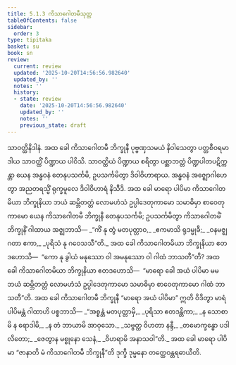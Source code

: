 ```yaml
---
title: 5.1.3 ကိသာဂေါတမီသုတ္တ
tableOfContents: false
sidebar:
  order: 3
type: tipitaka
basket: su
book: sn
review:
  current: review
  updated: '2025-10-20T14:56:56.982640'
  updated_by: ''
  notes: ''
  history:
  - state: review
    date: '2025-10-20T14:56:56.982640'
    updated_by: ''
    notes: ''
    previous_state: draft
---
```



<DynamicBreadcrumb />


<ReviewStatus review={frontmatter.review} showDetails={true} />

<HypothesisAnnotation frontmatter={frontmatter} />

<Division number="164" book="sn" e="ch" v="18" p="304">

<Paragraph number="951" book="sn">
သာဝတ္ထိနိဒါနံ. အထ ခေါ ကိသာဂေါတမီ ဘိက္ခုနီ ပုဗ္ဗဏှသမယံ နိဝါသေတွာ ပတ္တစီဝရမာဒါယ သာဝတ္ထိံ ပိဏ္ဍာယ ပါဝိသိ. သာဝတ္ထိယံ ပိဏ္ဍာယ စရိတွာ ပစ္ဆာဘတ္တံ ပိဏ္ဍပါတပဋိက္ကန္တာ ယေန အန္ဓဝနံ တေနုပသင်္ကမိ, ဥပသင်္ကမိတွာ ဒိဝါဝိဟာရာယ. အန္ဓဝနံ အဇ္ဈောဂါဟေတွာ အညတရသ္မိံ ရုက္ခမူလေ ဒိဝါဝိဟာရံ နိသီဒိ. အထ ခေါ မာရော ပါပိမာ ကိသာဂေါတမိယာ ဘိက္ခုနိယာ ဘယံ ဆမ္ဘိတတ္တံ လောမဟံသံ ဥပ္ပါဒေတုကာမော သမာဓိမှာ စာဝေတုကာမော ယေန ကိသာဂေါတမီ ဘိက္ခုနီ တေနုပသင်္ကမိ; ဥပသင်္ကမိတွာ ကိသာဂေါတမိံ ဘိက္ခုနိံ ဂါထာယ အဇ္ဈဘာသိ—
</Paragraph>

<Paragraph number="952" type="verses" book="sn">
_“ကိံ နု တွံ မတပုတ္တာဝ,_  
_ဧကမာသိ ရုဒမ္မုခီ;_  
_ဝနမဇ္ဈဂတာ ဧကာ,_  
_ပုရိသံ နု ဂဝေသသီ”တိ._  

</Paragraph>

<Paragraph number="953" book="sn">
အထ ခေါ ကိသာဂေါတမိယာ ဘိက္ခုနိယာ ဧတဒဟောသိ—  “ကော နု ခွါယံ မနုဿော ဝါ အမနုဿော ဝါ ဂါထံ ဘာသတီ”တိ? အထ ခေါ ကိသာဂေါတမိယာ ဘိက္ခုနိယာ ဧတဒဟောသိ—  “မာရော ခေါ အယံ ပါပိမာ မမ ဘယံ ဆမ္ဘိတတ္တံ လောမဟံသံ ဥပ္ပါဒေတုကာမော သမာဓိမှာ စာဝေတုကာမော ဂါထံ ဘာသတီ”တိ.
</Paragraph>

<Paragraph number="954" book="sn">
အထ ခေါ ကိသာဂေါတမီ ဘိက္ခုနီ “မာရော အယံ ပါပိမာ” ဣတိ ဝိဒိတွာ မာရံ ပါပိမန္တံ ဂါထာဟိ ပစ္စဘာသိ—
</Paragraph>

<Paragraph number="955" type="verses" book="sn">
_“အစ္စန္တံ မတပုတ္တာမှိ,_  
_ပုရိသာ ဧတဒန္တိကာ;_  
_န သောစာမိ န ရောဒါမိ,_  
_န တံ ဘာယာမိ အာဝုသော._  

</Paragraph>

<Paragraph number="956" type="verses" book="sn">
_သဗ္ဗတ္ထ ဝိဟတာ နန္ဒီ,_  
_တမောက္ခန္ဓော ပဒါလိတော;_  
_ဇေတွာန မစ္စုနော သေနံ,_  
_ဝိဟရာမိ အနာသဝါ”တိ._  

</Paragraph>

<Paragraph number="957" book="sn">
အထ ခေါ မာရော ပါပိမာ “ဇာနာတိ မံ ကိသာဂေါတမီ ဘိက္ခုနီ”တိ ဒုက္ခီ ဒုမ္မနော တတ္ထေဝန္တရဓာယီတိ.
</Paragraph>
</Division>